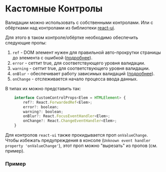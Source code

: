 
<Meta of={DocsStories} />

# Кастомные Контролы

Валидации можно использовать с собственными контролами. Или с обёртками над контролами из библиотеки [react-ui](https://tech.skbkontur.ru/react-ui/#/Readme).

Для этого в таком контроле/обёртке необходимо обеспечить следующие пропы:

1. `ref` - DOM элемент нужен для правильной авто-прокрутки страницы до элемента с ошибкой ([подробнее](#/scroll-to-validation)).
2. `error` - сеттит true, для соответствующего уровня валидации.
3. `warning` - сеттит true, для соответствующего уровня валидации.
4. `onBlur` - обеспечивает работу зависимых валидаций ([подробнее](#/dependent-validation)).
5. `onChange` - отслеживается начало процесса ввода данных.

В типах их можно представить так:

```jsx static
    interface CustomControlProps<Elem = HTMLElement> {
        ref?: React.ForwardedRef<Elem>;
        error?: boolean;
        warning?: boolean;
        onBlur?: React.FocusEventHandler<Elem>;
        onChange?: React.ChangeEventHandler<Elem>;
    }
```

Для контролов `react-ui` также прокидывается проп `onValueChange`. Чтобы избежать предупреждения в консоле (`Unknown event handler property 'onValueChange'`), этот проп можно "вырезать" из пропов (см. пример).

### Пример

<Story of={DocsStories.CutomControls} />
